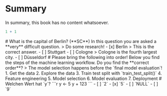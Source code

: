# Summary

In summary, this book has no content whatsoever.

```r
1 + 1
```

```{=html}
 <div class="quizdown">
            # What is the capital of Berlin? (**SC**)
            
            In this question you are asked a **very** difficult question. 
            
            > Do some research! 
            
            - [x] Berlin
                > This is the correct answer. 
            - [ ] Stuttgart 
            - [ ] Cologne 
                > Cologne is the fourth largest city. 
            - [ ] Düsseldorf 
            
            # Please bring the following into order! 
            
            Below you find the steps of the machine learning workflow. 
            Do you find the **correct order**? 
            
            > The model selection happens before the `final model evaluation`!
            
            1. Get the data 
            2. Explore the data 
            3. Train test split with `train_test_split()` 
            4. Feature engineering 
            5. Model selection 
            6. Model evaluation 
            7. Deployment 
            
            # Welchen Wert hat `y`? 
            
            ```r
            y <- 5 
            y + 123
            ``` 
            
            - [ ] `2` 
            - [x] `5` 
            - [ ] `NULL` 
            - [ ] `9`
        </div>
```
